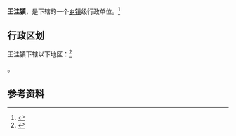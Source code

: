 {{中国乡级行政区|64/04/25/101/000}}

'''王洼镇'''，是{{PRC admin/fullname|64/04/25/101/000|3}}下辖的一个[[乡镇|乡镇]]级行政单位。<ref>{{PRC admin/ref sgc|{{PRC admin/parent|64/04/25/101/000}}}}</ref>

== 行政区划 ==

王洼镇下辖以下地区：<ref>{{PRC admin/ref sgc|64/04/25/101/000}}</ref>

{{PRC admin/children|64/04/25/101/000}}。

== 参考资料 ==

{{reflist}}

{{行政区划小作品}}
{{PRC admin/navcat|64/04/25/101/000}}